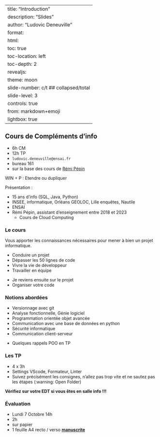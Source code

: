 
---
title: "Introduction"
description: "Slides"
author: "Ludovic Deneuville"
format: 
  html:
    toc: true
    toc-location: left
    toc-depth: 2
  revealjs:
    theme: moon
    slide-number: c/t                    ## collapsed/total
    slide-level: 3
    controls: true
from: markdown+emoji
lightbox: true
---

## Cours de Compléments d'info

- 6h CM
- 12h TP
- `ludovic.deneuville@ensai.fr`
- bureau 161
- sur la base des cours de [Rémi Pépin](https://github.com/HealerMikado){target="_blank"}

:::{.notes}
WIN + P : Etendre ou dupliquer

Présentation :

- 15 ans d'info (SQL, Java, Python)
- INSEE, informatique, Orléans GEOLOC, Lille enquêtes, Nautile
- ENSAI
- Rémi Pépin, assistant d'enseignement entre 2018 et 2023
  - Cours de Cloud Computing
:::

### Le cours

::: {.callout-tip title="But du cours"}
Vous apporter les connaissances nécessaires pour mener à bien un projet informatique.
:::

- Conduire un projet
- Dépasser les 50 lignes de code
- Vivre la vie de développeur
- Travailler en équipe

:::{.notes}
- Je reviens ensuite sur le projet
- Organiser votre code
:::

### Notions abordées

- Versionnage avec git
- Analyse fonctionnelle, Génie logiciel
- Programmation orientée objet avancée
- Communication avec une base de données en python
- Sécurité informatique
- Communication client-serveur

:::{.notes}
- Quelques rappels POO en TP
:::

### Les TP

- 4 x 3h
- Settings VScode, Formateur, Linter
- Suivez précisément les consignes, n'allez pas trop vite et ne sautez pas les étapes (:warning: Open Folder)

::: {.callout-warning}
**Vérifiez sur votre EDT si vous êtes en salle info !!!**
:::



### Évaluation

- Lundi 7 Octobre 14h
- 2h
- sur papier
- 1 feuille A4 recto / verso **[manuscrite]{.underline}**

